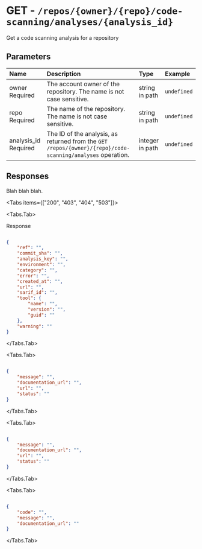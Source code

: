 
# GET - `/repos/{owner}/{repo}/code-scanning/analyses/{analysis_id}`

Get a code scanning analysis for a repository

## Parameters

| Name | Description | Type | Example |
| :---- | :---- | :---- | :---- |
| owner <span class="bg-blue-100 text-blue-800 text-xs font-medium me-2 px-2.5 py-0.5 rounded dark:bg-blue-900 dark:text-blue-300">Required</span> | The account owner of the repository. The name is not case sensitive. | string in path | `undefined` |
| repo <span class="bg-blue-100 text-blue-800 text-xs font-medium me-2 px-2.5 py-0.5 rounded dark:bg-blue-900 dark:text-blue-300">Required</span> | The name of the repository. The name is not case sensitive. | string in path | `undefined` |
| analysis_id <span class="bg-blue-100 text-blue-800 text-xs font-medium me-2 px-2.5 py-0.5 rounded dark:bg-blue-900 dark:text-blue-300">Required</span> | The ID of the analysis, as returned from the `GET /repos/{owner}/{repo}/code-scanning/analyses` operation. | integer in path | `undefined` |

## Responses

Blah blah blah.

<Tabs items={["200", "403", "404", "503"]}>

<Tabs.Tab>

Response

```json

{
    "ref": "",
    "commit_sha": "",
    "analysis_key": "",
    "environment": "",
    "category": "",
    "error": "",
    "created_at": "",
    "url": "",
    "sarif_id": "",
    "tool": {
        "name": "",
        "version": "",
        "guid": ""
    },
    "warning": ""
}

```

</Tabs.Tab>

<Tabs.Tab>



```json

{
    "message": "",
    "documentation_url": "",
    "url": "",
    "status": ""
}

```

</Tabs.Tab>

<Tabs.Tab>



```json

{
    "message": "",
    "documentation_url": "",
    "url": "",
    "status": ""
}

```

</Tabs.Tab>

<Tabs.Tab>



```json

{
    "code": "",
    "message": "",
    "documentation_url": ""
}

```

</Tabs.Tab>

</Tabs>
